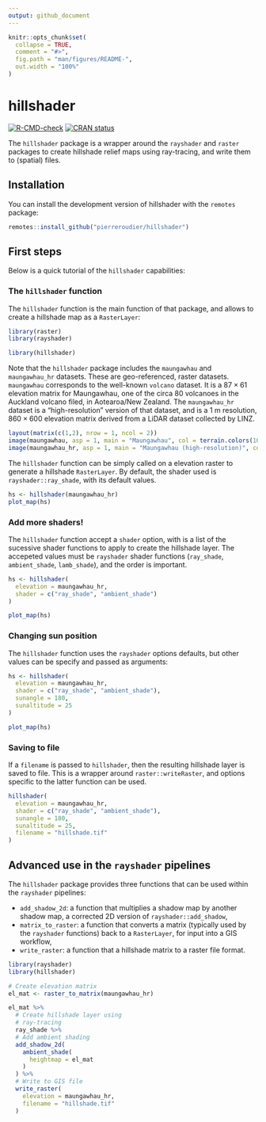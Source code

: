 ```yaml
---
output: github_document
---
```


<!-- README.md is generated from README.Rmd. Please edit that file -->

```r
knitr::opts_chunk$set(
  collapse = TRUE,
  comment = "#>",
  fig.path = "man/figures/README-",
  out.width = "100%"
)
```

# hillshader

<!-- badges: start -->
[![R-CMD-check](https://github.com/pierreroudier/hillshader/workflows/R-CMD-check/badge.svg)](https://github.com/pierreroudier/hillshader/actions)
[![CRAN status](https://www.r-pkg.org/badges/version/hillshader)](https://CRAN.R-project.org/package=hillshader)
<!-- badges: end -->

The `hillshader` package is a wrapper around the `rayshader` and `raster` packages to create hillshade relief maps using ray-tracing, and write them to (spatial) files.

## Installation

You can install the development version of hillshader with the `remotes` package:

``` r
remotes::install_github("pierreroudier/hillshader")
```

## First steps

Below is a quick tutorial of the `hillshader` capabilities:

### The `hillshader` function

The `hillshader` function is the main function of that package, and allows to create a hillshade map as a `RasterLayer`:

```r
library(raster)
library(rayshader)

library(hillshader)
```

Note that the `hillshader` package includes the `maungawhau` and `maungawhau_hr` datasets. These are geo-referenced, raster datasets. `maungawhau` corresponds to the well-known `volcano` dataset. It is a $87 \times 61$ elevation  matrix for Maungawhau, one of the circa 80 volcanoes in the Auckland volcano filed, in Aotearoa/New Zealand. The `maungawhau_hr` dataset is a "high-resolution" version of that dataset, and is a 1 m resolution, $860 \times 600$ elevation matrix derived from a LiDAR dataset collected by LINZ. 

```r
layout(matrix(c(1,2), nrow = 1, ncol = 2))
image(maungawhau, asp = 1, main = "Maungawhau", col = terrain.colors(100))
image(maungawhau_hr, asp = 1, main = "Maungawhau (high-resolution)", col = terrain.colors(100))
```

The `hillshader` function can be simply called on a elevation raster to generate a hillshade `RasterLayer`. By default, the shader used is `rayshader::ray_shade`, with its default values.

```r
hs <- hillshader(maungawhau_hr)
plot_map(hs)
```

### Add more shaders!

The `hillshader` function accept a `shader` option, with is a list of the sucessive shader functions to apply to create the hillshade layer. The accepeted values must be `rayshader` shader functions (`ray_shade`, `ambient_shade`, `lamb_shade`), and the order is important.

```r
hs <- hillshader(
  elevation = maungawhau_hr, 
  shader = c("ray_shade", "ambient_shade")
)

plot_map(hs)
```

### Changing sun position

The `hillshader` function uses the `rayshader` options defaults, but other values can be specify and passed as arguments:

```r
hs <- hillshader(
  elevation = maungawhau_hr, 
  shader = c("ray_shade", "ambient_shade"),
  sunangle = 180,
  sunaltitude = 25
)

plot_map(hs)
```

### Saving to file

If a `filename` is passed to `hillshader`, then the resulting hillshade layer is saved to file. This is a wrapper around `raster::writeRaster`, and options specific to the latter function can be used.

```r
hillshader(
  elevation = maungawhau_hr, 
  shader = c("ray_shade", "ambient_shade"),
  sunangle = 180,
  sunaltitude = 25,
  filename = "hillshade.tif"
)
```

## Advanced use in the `rayshader` pipelines

The `hillshader` package provides three functions that can be used within the `rayshader` pipelines:

- `add_shadow_2d`: a function that multiplies a shadow map by another shadow map, a corrected 2D version of `rayshader::add_shadow`,
- `matrix_to_raster`: a function that converts a matrix (typically used by the `rayshader` functions) back to a `RasterLayer`, for input into a GIS workflow,
- `write_raster`: a function that a hillshade matrix to a raster file format.

```r
library(rayshader)
library(hillshader)

# Create elevation matrix
el_mat <- raster_to_matrix(maungawhau_hr)

el_mat %>%
  # Create hillshade layer using 
  # ray-tracing
  ray_shade %>%
  # Add ambient shading
  add_shadow_2d(
    ambient_shade(
      heightmap = el_mat
    )
  ) %>% 
  # Write to GIS file
  write_raster(
    elevation = maungawhau_hr,
    filename = "hillshade.tif"
  )
```
